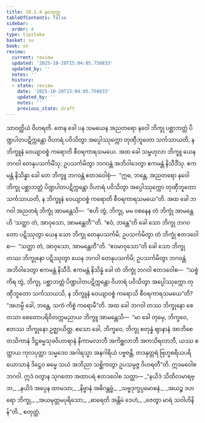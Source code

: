 ```yaml
---
title: 10.1.4 နဝသုတ္တ
tableOfContents: false
sidebar:
  order: 4
type: tipitaka
basket: su
book: sn
review:
  current: review
  updated: '2025-10-20T15:04:05.750833'
  updated_by: ''
  notes: ''
  history:
  - state: review
    date: '2025-10-20T15:04:05.750833'
    updated_by: ''
    notes: ''
    previous_state: draft
---
```



<DynamicBreadcrumb />


<ReviewStatus review={frontmatter.review} showDetails={true} />

<HypothesisAnnotation frontmatter={frontmatter} />

<Division number="238" book="sn" e="ch" v="18" p="314">

<Paragraph number="1267" book="sn">
သာဝတ္ထိယံ ဝိဟရတိ. တေန ခေါ ပန သမယေန အညတရော နဝေါ ဘိက္ခု ပစ္ဆာဘတ္တံ ပိဏ္ဍပါတပဋိက္ကန္တော ဝိဟာရံ ပဝိသိတွာ အပ္ပေါဿုက္ကော တုဏှီဘူတော သင်္ကသာယတိ, န ဘိက္ခူနံ ဝေယျာဝစ္စံ ကရောတိ စီဝရကာရသမယေ. အထ ခေါ သမ္ဗဟုလာ ဘိက္ခူ ယေန ဘဂဝါ တေနုပသင်္ကမိံသု; ဥပသင်္ကမိတွာ ဘဂဝန္တံ အဘိဝါဒေတွာ ဧကမန္တံ နိသီဒိံသု. ဧကမန္တံ နိသိန္နာ ခေါ တေ ဘိက္ခူ ဘဂဝန္တံ ဧတဒဝေါစုံ—  “ဣဓ, ဘန္တေ, အညတရော နဝေါ ဘိက္ခု ပစ္ဆာဘတ္တံ ပိဏ္ဍပါတပဋိက္ကန္တော ဝိဟာရံ ပဝိသိတွာ အပ္ပေါဿုက္ကော တုဏှီဘူတော သင်္ကသာယတိ, န ဘိက္ခူနံ ဝေယျာဝစ္စံ ကရောတိ စီဝရကာရသမယေ”တိ.
</Paragraph>

<Paragraph number="1268" book="sn">
အထ ခေါ ဘဂဝါ အညတရံ ဘိက္ခုံ အာမန္တေသိ—  “ဧဟိ တွံ, ဘိက္ခု, မမ ဝစနေန တံ ဘိက္ခုံ အာမန္တေဟိ ‘သတ္ထာ တံ, အာဝုသော, အာမန္တေတီ’”တိ. “ဧဝံ, ဘန္တေ”တိ ခေါ သော ဘိက္ခု ဘဂဝတော ပဋိဿုတွာ ယေန သော ဘိက္ခု တေနုပသင်္ကမိ; ဥပသင်္ကမိတွာ တံ ဘိက္ခုံ ဧတဒဝေါစ—  “သတ္ထာ တံ, အာဝုသော, အာမန္တေတီ”တိ. “ဧဝမာဝုသော”တိ ခေါ သော ဘိက္ခု တဿ ဘိက္ခုနော ပဋိဿုတွာ ယေန ဘဂဝါ တေနုပသင်္ကမိ; ဥပသင်္ကမိတွာ ဘဂဝန္တံ အဘိဝါဒေတွာ ဧကမန္တံ နိသီဒိ. ဧကမန္တံ နိသိန္နံ ခေါ တံ ဘိက္ခုံ ဘဂဝါ ဧတဒဝေါစ—  “သစ္စံ ကိရ တွံ, ဘိက္ခု, ပစ္ဆာဘတ္တံ ပိဏ္ဍပါတပဋိက္ကန္တော ဝိဟာရံ ပဝိသိတွာ အပ္ပေါဿုက္ကော တုဏှီဘူတော သင်္ကသာယသိ, န ဘိက္ခူနံ ဝေယျာဝစ္စံ ကရောသိ စီဝရကာရသမယေ”တိ? “အဟမ္ပိ ခေါ, ဘန္တေ, သကံ ကိစ္စံ ကရောမီ”တိ.
</Paragraph>

<Paragraph number="1269" book="sn">
အထ ခေါ ဘဂဝါ တဿ ဘိက္ခုနော စေတသာ စေတောပရိဝိတက္ကမညာယ ဘိက္ခူ အာမန္တေသိ—  “မာ ခေါ တုမှေ, ဘိက္ခဝေ, ဧတဿ ဘိက္ခုနော ဥဇ္ဈာယိတ္ထ. ဧသော ခေါ, ဘိက္ခဝေ, ဘိက္ခု စတုန္နံ ဈာနာနံ အာဘိစေတသိကာနံ ဒိဋ္ဌဓမ္မသုခဝိဟာရာနံ နိကာမလာဘီ အကိစ္ဆလာဘီ အကသိရလာဘီ, ယဿ စတ္ထာယ ကုလပုတ္တာ သမ္မဒေဝ အဂါရသ္မာ အနဂါရိယံ ပဗ္ဗဇန္တိ, တဒနုတ္တရံ ဗြဟ္မစရိယပရိယောသာနံ ဒိဋ္ဌေဝ ဓမ္မေ သယံ အဘိညာ သစ္ဆိကတွာ ဥပသမ္ပဇ္ဇ ဝိဟရတီ”တိ.
</Paragraph>

<Paragraph number="1270" book="sn">
ဣဒမဝေါစ ဘဂဝါ. ဣဒံ ဝတွာန သုဂတော အထာပရံ ဧတဒဝေါစ သတ္ထာ—
</Paragraph>

<Paragraph number="1271" type="verses" book="sn">
_“နယိဒံ သိထိလမာရဗ္ဘ,_  
_နယိဒံ အပ္ပေန ထာမသာ;_  
_နိဗ္ဗာနံ အဓိဂန္တဗ္ဗံ,_  
_သဗ္ဗဒုက္ခပ္ပမောစနံ._  

</Paragraph>

<Paragraph number="1272" type="verses" book="sn">
_အယဉ္စ ဒဟရော ဘိက္ခု,_  
_အယမုတ္တမပုရိသော;_  
_ဓာရေတိ အန္တိမံ ဒေဟံ,_  
_ဇေတွာ မာရံ သဝါဟိနိန်”တိ._  


</Paragraph>
</Division>

<Paragraph number="1273" type="center" book="sn">
စတုတ္ထံ.
</Paragraph>